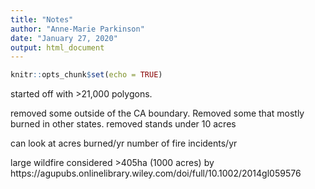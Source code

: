 ```yaml
---
title: "Notes"
author: "Anne-Marie Parkinson"
date: "January 27, 2020"
output: html_document
---
```


```r
knitr::opts_chunk$set(echo = TRUE)
```

started off with >21,000 polygons. 

removed some outside of the CA boundary. Removed some that mostly burned in other states. 
removed stands under 10 acres

can look at acres burned/yr
number of fire incidents/yr

large wildfire considered >405ha (1000 acres) by https://agupubs.onlinelibrary.wiley.com/doi/full/10.1002/2014gl059576
